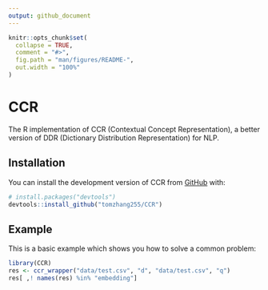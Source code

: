 ```yaml
---
output: github_document
---
```


<!-- README.md is generated from README.Rmd. Please edit that file -->

```r
knitr::opts_chunk$set(
  collapse = TRUE,
  comment = "#>",
  fig.path = "man/figures/README-",
  out.width = "100%"
)
```

# CCR

<!-- badges: start -->
<!-- badges: end -->

The R implementation of CCR (Contextual Concept Representation), a better version of DDR (Dictionary Distribution Representation) for NLP.


## Installation

You can install the development version of CCR from [GitHub](https://github.com/) with:

``` r
# install.packages("devtools")
devtools::install_github("tomzhang255/CCR")
```

## Example

This is a basic example which shows you how to solve a common problem:

```r
library(CCR)
res <- ccr_wrapper("data/test.csv", "d", "data/test.csv", "q")
res[ ,! names(res) %in% "embedding"]
```
